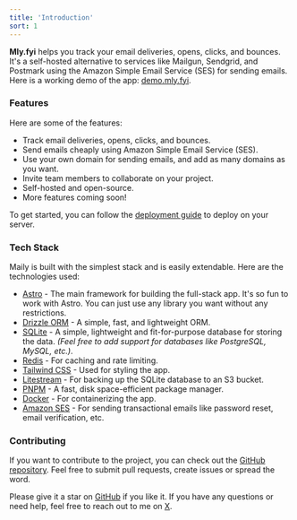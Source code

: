 ```yaml
---
title: 'Introduction'
sort: 1
---
```


**Mly.fyi** helps you track your email deliveries, opens, clicks, and bounces. It's a self-hosted alternative to services like Mailgun, Sendgrid, and Postmark using the Amazon Simple Email Service (SES) for sending emails. Here is a working demo of the app: [demo.mly.fyi](https://go.mly.fyi/mly-demo).

### Features

Here are some of the features:

- Track email deliveries, opens, clicks, and bounces.
- Send emails cheaply using Amazon Simple Email Service (SES).
- Use your own domain for sending emails, and add as many domains as you want.
- Invite team members to collaborate on your project.
- Self-hosted and open-source.
- More features coming soon!

To get started, you can follow the [deployment guide](/docs/deployment) to deploy on your server.

### Tech Stack

Maily is built with the simplest stack and is easily extendable. Here are the technologies used:

- [Astro](https://astro.build/) - The main framework for building the full-stack app. It's so fun to work with Astro. You can just use any library you want without any restrictions.
- [Drizzle ORM](https://orm.drizzle.team/) - A simple, fast, and lightweight ORM.
- [SQLite](https://www.sqlite.org/index.html) - A simple, lightweight and fit-for-purpose database for storing the data. _(Feel free to add support for databases like PostgreSQL, MySQL, etc.)_.
- [Redis](https://redis.io/) - For caching and rate limiting.
- [Tailwind CSS](https://tailwindcss.com/) - Used for styling the app.
- [Litestream](https://litestream.io/) - For backing up the SQLite database to an S3 bucket.
- [PNPM](https://pnpm.io/) - A fast, disk space-efficient package manager.
- [Docker](https://www.docker.com/) - For containerizing the app.
- [Amazon SES](https://aws.amazon.com/ses/) - For sending transactional emails like password reset, email verification, etc.

### Contributing

If you want to contribute to the project, you can check out the [GitHub repository](https://github.com/arikchakma/mly.fyi). Feel free to submit pull requests, create issues or spread the word.

Please give it a star on [GitHub](https://github.com/arikchakma/mly.fyi) if you like it. If you have any questions or need help, feel free to reach out to me on [X](https://x.com/imarikchakma).

